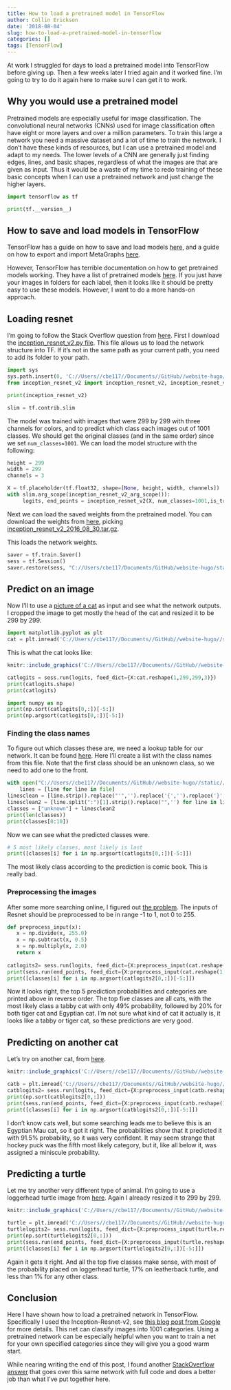 ```yaml
---
title: How to load a pretrained model in TensorFlow
author: Collin Erickson
date: '2018-08-04'
slug: how-to-load-a-pretrained-model-in-tensorflow
categories: []
tags: [TensorFlow]
---
```


At work I struggled for days to load a pretrained model into
TensorFlow before giving up.
Then a few weeks later I tried again and it worked fine.
I'm going to try to do it again here to make sure
I can get it to work.

## Why you would use a pretrained model

Pretrained models are especially useful for image classification.
The convolutional neural networks (CNNs) used for image classification
often have eight or more layers and over a million parameters.
To train this large a network you need a massive dataset
and a lot of time to train the network.
I don't have these kinds of resources,
but I can use a pretrained model and adapt to my needs.
The lower levels of a CNN are generally just finding
edges, lines, and basic shapes, regardless of what the
images are that are given as input.
Thus it would be a waste of my time to redo training of
these basic concepts when I can use a pretrained network
and just change the higher layers.

```python
import tensorflow as tf
```

```python
print(tf.__version__)
```

## How to save and load models in TensorFlow

TensorFlow has a guide on how to save and load models
[here](https://www.tensorflow.org/guide/saved_model),
and a guide on how to export and import MetaGraphs
[here](https://www.tensorflow.org/api_guides/python/meta_graph).

However, TensorFlow has terrible documentation on how to get
pretrained models working.
They have a list of pretrained models
[here](https://github.com/tensorflow/models/tree/master/research/slim).
If you just have your images in folders for each label,
then it looks like it should be pretty easy to use these models.
However, I want to do a more hands-on approach.


## Loading resnet

I'm going to follow the Stack Overflow question from
[here](https://stackoverflow.com/questions/39969751/how-to-load-pre-trained-tensorflow-model-named-inception-by-google/43677411).
First I download the 
[inception_resnet_v2.py file](https://github.com/tensorflow/models/blob/master/research/slim/nets/inception_resnet_v2.py).
This file allows us to load the network structure into TF.
If it's not in the same path as your current path,
you need to add its folder to your path.

```python
import sys
sys.path.insert(0, 'C://Users//cbe117//Documents//GitHub//website-hugo//static//post//2018-08-04-how-to-load-a-pretrained-model-in-tensorflow')
from inception_resnet_v2 import inception_resnet_v2, inception_resnet_v2_arg_scope
```


```python
print(inception_resnet_v2)
```

```python
slim = tf.contrib.slim
```

The model was trained with images that were 299 by 299
with three channels for colors, and to predict which class each
images out of 1001 classes.
We should get the original classes (and in the same order)
since we set `num_classes=1001`.
We can load the model structure with the following:

```python
height = 299
width = 299
channels = 3

X = tf.placeholder(tf.float32, shape=[None, height, width, channels])
with slim.arg_scope(inception_resnet_v2_arg_scope()):
     logits, end_points = inception_resnet_v2(X, num_classes=1001,is_training=False)
```


Next we can load the saved weights from the pretrained model.
You can download the weights from 
[here](https://github.com/tensorflow/models/tree/master/research/slim),
picking [inception_resnet_v2_2016_08_30.tar.gz](http://download.tensorflow.org/models/inception_resnet_v2_2016_08_30.tar.gz).

This loads the network weights.

```python
saver = tf.train.Saver()
sess = tf.Session()
saver.restore(sess, "C://Users/cbe117/Documents/GitHub/website-hugo/static/post/2018-08-04-how-to-load-a-pretrained-model-in-tensorflow/inception_resnet_v2_2016_08_30.ckpt")
```

## Predict on an image

Now I'll to use a [picture of a cat](http://images.mentalfloss.com/sites/default/files/styles/mf_image_16x9/public/501389-iStock-507640348.jpg?itok=8bHyCd5-&resize=1100x1100)
as input and see what the network outputs.
I cropped the image to get mostly the head of the cat
and resized it to be 299 by 299.


```python
import matplotlib.pyplot as plt
cat = plt.imread('C://Users//cbe117//Documents//GitHub//website-hugo//static//post//2018-08-04-how-to-load-a-pretrained-model-in-tensorflow//cat299.jpg')
```

This is what the cat looks like:

```r
knitr::include_graphics('C://Users//cbe117//Documents//GitHub//website-hugo//static//post//2018-08-04-how-to-load-a-pretrained-model-in-tensorflow//cat299.jpg')
```


```python
catlogits = sess.run(logits, feed_dict={X:cat.reshape(1,299,299,3)})
print(catlogits.shape)
print(catlogits)
```

```python
import numpy as np
print(np.sort(catlogits[0,:])[-5:])
print(np.argsort(catlogits[0,:])[-5:])
```

### Finding the class names

To figure out which classes these are, we need a lookup table for our network.
It can be found [here](https://gist.github.com/yrevar/942d3a0ac09ec9e5eb3a).
Here I'll create a list with the class names from this file.
Note that the first class should be an unknown class, so we need to add one to the front.

```python
with open("C://Users//cbe117//Documents//GitHub//website-hugo//static//post//2018-08-04-how-to-load-a-pretrained-model-in-tensorflow//imagenet1000_clsid_to_human.txt", "r") as file:
    lines = [line for line in file]
linesclean = [line.strip().replace("'",'').replace('{','').replace('}','') for line in lines]
linesclean2 = [line.split(":")[1].strip().replace("",'') for line in linesclean]
classes = ["unknown"] + linesclean2
print(len(classes))
print(classes[0:10])
```

Now we can see what the predicted classes were.

```python
# 5 most likely classes, most likely is last
print([classes[i] for i in np.argsort(catlogits[0,:])[-5:]])
```

The most likely class according to the prediction is comic book.
This is really bad.

### Preprocessing the images

After some more searching online, I figured out
[the problem](https://stackoverflow.com/questions/39582703/using-pre-trained-inception-resnet-v2-with-tensorflow).
The inputs of Resnet should be preprocessed to be in range -1 to 1,
not 0 to 255.

```python
def preprocess_input(x): 
   x = np.divide(x, 255.0) 
   x = np.subtract(x, 0.5) 
   x = np.multiply(x, 2.0) 
   return x
   
catlogits2= sess.run(logits, feed_dict={X:preprocess_input(cat.reshape(1,299,299,3))})
print(sess.run(end_points, feed_dict={X:preprocess_input(cat.reshape(1,299,299,3))})['Predictions'][0,np.argsort(catlogits2[0,:])[-5:]])
print([classes[i] for i in np.argsort(catlogits2[0,:])[-5:]])
```

Now it looks right, the top 5 prediction probabilities and categories are printed above
in reverse order.
The top five classes are all cats, with the most likely class a tabby cat
with only 49% probability, followed by 20% for both tiger cat
and Egyptian cat.
I'm not sure what kind of cat it actually is, it looks like a tabby
or tiger cat, so these predictions are very good.


## Predicting on another cat

Let's try on another cat, from
[here](https://www.catster.com/wp-content/uploads/2018/07/Savannah-cat-long-body-shot.jpg).

```r
knitr::include_graphics('C://Users//cbe117//Documents//GitHub//website-hugo//static//post//2018-08-04-how-to-load-a-pretrained-model-in-tensorflow//catb299.jpg')
```


```python
catb = plt.imread('C://Users//cbe117//Documents//GitHub//website-hugo//static//post//2018-08-04-how-to-load-a-pretrained-model-in-tensorflow//catb299.jpg')
catblogits2= sess.run(logits, feed_dict={X:preprocess_input(catb.reshape(1,299,299,3))})
print(np.sort(catblogits2[0,:]))
print(sess.run(end_points, feed_dict={X:preprocess_input(catb.reshape(1,299,299,3))})['Predictions'][0,np.argsort(catblogits2[0,:])[-5:]])
print([classes[i] for i in np.argsort(catblogits2[0,:])[-5:]])
```

I don't know cats well, but some searching leads me to believe this is an
Egyptian Mau cat, so it got it right.
The probabilities show that it predicted it with 91.5% probability, so it was very confident.
It may seem strange that hockey puck was the fifth most likely category,
but it, like all below it, was assigned a miniscule probability.

## Predicting a turtle

Let me try another very different type of animal.
I'm going to use a loggerhead turtle image from [here](http://www.htrcc.info/assets/img/slider/lh.jpg).
Again I already resized it to 299 by 299.

```r
knitr::include_graphics('C://Users//cbe117//Documents//GitHub//website-hugo//static//post//2018-08-04-how-to-load-a-pretrained-model-in-tensorflow//loggerhead299.jpeg')
```

```python
turtle = plt.imread('C://Users//cbe117//Documents//GitHub//website-hugo//static//post//2018-08-04-how-to-load-a-pretrained-model-in-tensorflow//loggerhead299.jpeg')
turtlelogits2= sess.run(logits, feed_dict={X:preprocess_input(turtle.reshape(1,299,299,3))})
print(np.sort(turtlelogits2[0,:]))
print(sess.run(end_points, feed_dict={X:preprocess_input(turtle.reshape(1,299,299,3))})['Predictions'][0,np.argsort(turtlelogits2[0,:])[-5:]])
print([classes[i] for i in np.argsort(turtlelogits2[0,:])[-5:]])
```

Again it gets it right.
And all the top five classes make sense, with most of the probability
placed on loggerhead turtle, 17% on leatherback turtle,
and less than 1% for any other class.

## Conclusion

Here I have shown how to load a pretrained network in TensorFlow.
Specifically I used the Inception-Resnet-v2,
see [this blog post from Google](https://ai.googleblog.com/2016/08/improving-inception-and-image.html)
for more details.
This net can classify images into 1001 categories.
Using a pretrained network can be especially helpful when you want to
train a net for your own specified categories since they will give
you a good warm start.

While nearing writing the end of this post, I found another [StackOverflow answer](https://stackoverflow.com/questions/50583282/tensorflow-slim-inception-resnet-v2-inference)
that goes over this same network with full code and does a better
job than what I've put together here.
